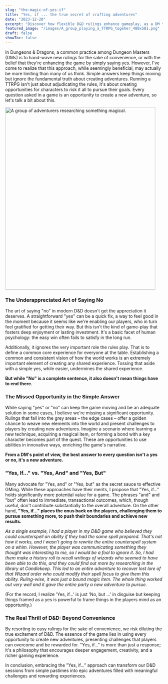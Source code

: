 ```yaml
---
slug: "the-magic-of-yes-if"
title: "Yes, if ... the true secret of crafting adventures"
date: "2023-12-20"
excerpt: "Discover how flexible D&D rulings enhance gameplay, as a DM turns a players unique counterspell idea into an exciting new adventure."
featured_image: "/images/A_group_playing_a_TTRPG_togeher_480x581.png"
draft: false
showToc: false
---
```


In Dungeons & Dragons, a common practice among Dungeon Masters (DMs) is to hand-wave new rulings for the sake of convenience, or with the belief that they're enhancing the game by simply saying yes. However, I've come to realize that this approach, while seemingly beneficial, may actually be more limiting than many of us think. Simple answers keep things moving but ignore the fundamental truth about creating adventures. Running a TTRPG isn't just about adjudicating the rules, it's about creating opportunities for characters to risk it all to pursue their goals. Every question asked in a game is an opportunity to create a new adventure, so let's talk a bit about this.

<img src="/images/A_group_playing_a_TTRPG_togeher_480x581.png" alt="A group of adventurers researching something magical." width="480" height="581" />


### The Underappreciated Art of Saying No

The art of saying "no" in modern D&D doesn't get the appreciation it deserves. A straightforward "yes" can be a quick fix, a way to feel good in the moment because it seems like we're enabling our players, who in turn feel gratified for getting their way. But this isn't the kind of game-play that fosters deep enjoyment or lasting investment. It's a basic facet of human psychology: the easy win often fails to satisfy in the long run.

Additionally, it ignores the very important role the rules play. That is to define a common core experience for everyone at the table. Establishing a common and consistent vision of how the world works is an extremely important element of creating any shared experience. Tossing that aside with a simple yes, while easier, undermines the shared experience.

**But while "No" is a complete sentence, it also doesn't mean things have to end there.**

### The Missed Opportunity in the Simple Answer

While saying "yes" or "no" can keep the game moving and be an adequate solution in some cases, I believe we're missing a significant opportunity. Rulings that fall into the grey areas – the edge cases – offer a golden chance to weave new elements into the world and present challenges to players by creating new adventures. Imagine a scenario where learning a new technique, acquiring a magical item, or forming a bond with a key character becomes part of the quest. These are opportunities to use abilities in innovative ways, enriching the game's narrative.

**From a DM's point of view, the best answer to every question isn't a yes or no, it's a new adventure.**

### "Yes, If..." vs. "Yes, And" and "Yes, But"

Many advocate for "Yes, and" or "Yes, but" as the secret sauce to effective GMing. While these approaches have their merits, I propose that "Yes, if..." holds significantly more potential value for a game. The phrases "and" and "but" often lead to immediate, transactional outcomes, which, though useful, don't contribute substantially to the overall adventure. On the other hand, **"Yes, if..." places the onus back on the players, challenging them to pursue something more, to push their boundaries and achieve new results.**

*As a single example, I had a player in my D&D game who believed they could counterspell an ability if they had the same spell prepared. That's not how it works, and I wasn't going to rewrite the entire counterspell system on a whim. However, the player was communicating something they thought was interesting to me, so I would be a fool to ignore it. So, I had them make a history roll to recall writings of wizards who seemed to have been able to do this, and they could find out more by researching in the library at Candlekeep. This led to an entire adventure to recover lost lore of that Wizard order who could modify their spell focus to give them this ability. Ruling-wise, it was just a bound magic item. The whole thing worked out very well and it gave the entire party a new adventure to pursue.*

(For the record, I realize 'Yes, if...' is just 'No, but ...' in disguise but keeping things framed as a yes is powerful to frame things in the players mind as an opportunity.)

### The Real Thrill of D&D: Beyond Convenience

By resorting to easy rulings for the sake of convenience, we risk diluting the true excitement of D&D. The essence of the game lies in using every opportunity to create new adventures, presenting challenges that players can overcome and be rewarded for. "Yes, if..." is more than just a response; it's a philosophy that encourages deeper engagement, creativity, and a richer gaming experience.

In conclusion, embracing the "Yes, if..." approach can transform our D&D sessions from simple pastimes into epic adventures filled with meaningful challenges and rewarding experiences.